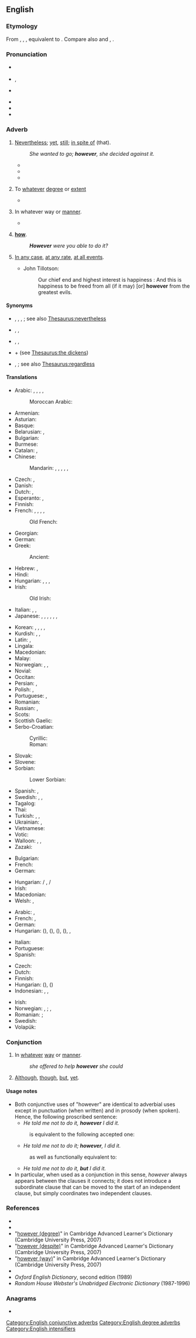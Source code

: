 ==English==

===Etymology===
From {{inh|en|enm|however}}, {{m|enm|how-ever}}, {{m|enm|how-evere}}, equivalent to {{af|en|how|ever}}. Compare also {{cog|enm|how-as-evere}} and {{m|enm|howsoevere}}, {{m|enm|how-so-evere|t=[[howsoever]]}}.

===Pronunciation===
* {{a|RP}} {{IPA|en|/hɑʊˈɛvə/}}
* {{a|US}} {{enPR|houĕvʹər}}, {{IPA|en|/haʊˈɛvɚ/}}
* {{a|NY}} {{IPA|en|/hɑwɛvə/}}
* {{audio|en|en-us-however.ogg|Audio (US)}}
* {{rhymes|en|ɛvə(r)}}
* {{hyphenation|en|how|ev|er}}

===Adverb===
{{en-adv|-}}

# [[nevertheless|Nevertheless]]; [[yet]], [[still]]; [[in spite of]] (that).
#: {{ux|en|He told me not to do it. I, '''however''', did it anyway. / I did it anyway, '''however'''. / (''sometimes proscribed:'') '''However''', I did it anyway.}}
#: ''She wanted to go; '''however''', she decided against it.''
#* {{RQ:WBsnt IvryGt|chapter=Prologue|passage=Thus, when he drew up instructions in lawyer language, he expressed the important words by an initial, a medial, or a final consonant, and made scratches for all the words between; his clerks, '''however''', understood him very well.}}
#* {{quote-book|en|year=1918|author={{w|W. B. Maxwell}}
|chapter=2|title=[http://openlibrary.org/works/OL1097634W The Mirror and the Lamp]
|passage=''That'' the young Mr. Churchills liked—but they did not like him coming round of an evening and drinking weak whisky-and-water while he held forth on railway debentures and corporation loans. Mr. Barrett, '''however''', by fawning and flattery, seemed to be able to make not only Mrs. Churchill but everyone else do what he desired.}}
#* {{quote-journal|en|date=2013-06-29|volume=407|issue=8842|page=72-3|magazine={{w|The Economist}}
|title=[http://www.economist.com/news/international/science-and-technology/21580133-how-microbes-promote-liver-cancer-overweight-punch-gut A punch in the gut]
|passage=Mostly, the microbiome is beneficial. It helps with digestion and enables people to extract a lot more calories from their food than would otherwise be possible. Research over the past few years, '''however''', has implicated it in diseases from atherosclerosis to asthma to autism.}}
# {{lb|en|degree}} To [[whatever]] [[degree]] or [[extent]]
#: {{ux|en|'''However''' clear you think you've been, many questions will remain.}}
#* {{quote-book|en|year=1811|author=[[s:Author:Jane Austen|Jane Austen]]|title=[[s:Sense and Sensibility|Sense and Sensibility]]|section=[[s:Sense and Sensibility/Chapter 42|Chapter 42]]|passage=Elinor, '''however''' little concerned in it, joined in their discourse; and Marianne, who had the knack of finding her way in every house to the library, '''however''' it might be avoided by the family in general, soon procured herself a book.}}
# {{lb|en|manner}} In whatever way or [[manner]].
#: {{ux|en|Let me know when you've had your interview, '''however''' it goes.}}
#* {{quote-journal|en|date=2013-06-21|author={{w|Oliver Burkeman}}
|volume=189|issue=2|page=48|magazine={{w|The Guardian Weekly}}
|title=[http://www.theguardian.com/technology/2013/may/10/conscious-computing-twitter-facebook-google The tao of tech]
|passage=But the real way to build a successful online business is to be better than your rivals at undermining people's control of their own attention. Partly, this is a result of how online advertising has traditionally worked: advertisers pay for clicks, and a click is a click, '''however''' it's obtained.}}
# {{non-gloss definition|An emphatic form of}} '''[[how]]'''.
#: '''''However''' were you able to do it?''
# {{lb|en|obsolete}} [[in any case|In any case]], [[at any rate]], [[at all events]].
#* {{circa|1680}} John Tillotson:
#*: Our chief end and highest interest is happiness : And this is happiness to be freed from all (if it may) [or] '''however''' from the greatest evils.

====Synonyms====
* {{sense|nevertheless}} {{l|en|nonetheless}}, {{l|en|notwithstanding}}, {{l|en|that said}}, {{l|en|still and all}}; see also [[Thesaurus:nevertheless]]
* {{sense|to whatever degree}} {{l|en|ad lib}}, {{l|en|howsoever}}, {{l|en|howso }}
* {{sense|emphatic howin whatever manner}} {{l|en|anyhow}}, {{l|en|howsoever}}, {{l|en|howso}}
* {{sense|emphatic how}} {{l|en|how}} + {{l|en|the dickens}} (see [[Thesaurus:the dickens]])
* {{sense|in any case}} {{l|en|after all}}, {{l|en|anyway}}; see also [[Thesaurus:regardless]]

====Translations====
{{trans-top|nevertheless}}
* Arabic: {{t+|ar|لٰكِن}}, {{t+|ar|لٰكِنَّ}}, {{t|ar|وَلٰكِن|tr=wa-lākin}}, {{t|ar|وَلٰكِنَّ|tr=wa-lākinna}}, {{t|ar|رَغْمَ ذٰلِك}}
*: Moroccan Arabic: {{t|ary|وخى هد شي|tr=waḵa had ši}}
* Armenian: {{t+|hy|սակայն}}
* Asturian: {{t|ast|sin embargu}}
* Basque: {{t+|eu|haatik}}
* Belarusian: {{t+|be|адна́к|sc=Cyrl}}, {{t|be|тым не ме́нш|sc=Cyrl}}
* Bulgarian: {{t+|bg|оба́че|sc=Cyrl}}
* Burmese: {{t+|my|ဒါပေမဲ့|sc=Mymr}}
* Catalan: {{t+|ca|tanmateix}}, {{t+|ca|nogensmenys}}
* Chinese:
*: Mandarin: {{t+|cmn|但是|tr=dànshì|sc=Hani}}, {{t+|cmn|可是|tr=kěshì|sc=Hani}}, {{t+|cmn|不過|sc=Hani}}, {{t+|cmn|不过|tr=búguò|sc=Hani}}, {{t+|cmn|卻|sc=Hani}}, {{t+|cmn|却|tr=què|sc=Hani}}
* Czech: {{t+|cs|nicméně}}, {{t+|cs|však}}
* Danish: {{t+|da|dog}}
* Dutch: {{t+|nl|daarentegen}}, {{t+|nl|echter}}
* Esperanto: {{t|eo|kontraŭe}}, {{t+|eo|tamen}}
* Finnish: {{t+|fi|kuitenkin}}
* French: {{t+|fr|cependant}}, {{t+|fr|pourtant}}, {{t+|fr|néanmoins}}, {{t+|fr|toutefois}}, {{t+|fr|nonobstant}}
*: Old French: {{t|fro|nepourquant}}
* Georgian: {{t|ka|მიუხედავად ამისა|sc=Geor}}
* German: {{t+|de|jedoch}}
* Greek:
*: Ancient: {{t|grc|μέντοι}}
* Hebrew: {{t|he|אף על פי כן|sc=Hebr}}, {{t|he|למרות זאת|sc=Hebr}}
* Hindi: {{t|hi|फिर भी}}
* Hungarian: {{t+|hu|mégis}}, {{t+|hu|viszont}}, {{t+|hu|azonban}}, {{t+|hu|mindazonáltal}}
* Irish: {{t|ga|áfach}}
*: Old Irish: {{t|sga|immurgu}}
* Italian: {{t+|it|però}}, {{t+|it|nonostante}}, {{t+|it|tuttavia}}
* Japanese: {{t+|ja|しかし|tr=shikashi}}, {{t+|ja|が|tr=ga}}, {{t+|ja|でも|tr=demo}}, {{t+|ja|けれども|tr=keredomo}}, {{t|ja|けれど|tr=keredo}}, {{t|ja|けども|tr=kedomo}}, {{t+|ja|けど|tr=kedo}}
{{trans-mid}}
* Korean: {{t+|ko|그러나}}, {{t+|ko|하지만}}, {{t+|ko|나|alt=-(으)나}}, {{t+|ko|지만|alt=-지만}}, {{t+|ko|만|alt=-만}}
* Kurdish: {{t+|kmr|her wiha}}, {{t+|kmr|dîsa jî}}, {{t+|kmr|lê}}
* Latin: {{t+|la|tamen}}, {{t|la|utut}}
* Lingala: {{t|ln|ndé}}
* Macedonian: {{t|mk|меѓутоа|sc=Cyrl}}
* Malay: {{t|ms|walau bagaimana}}
* Norwegian: {{t+|no|men}}, {{t+|no|imidlertid}}, {{t|no|ikke desto mindre}}
* Novial: {{t|nov|tamen}}
* Occitan: {{t+|oc|pasmens}}
* Persian: {{t+|fa|اما|tr=ammâ}}, {{t|fa|با این حال}}
* Polish: {{t+|pl|jednakże}}, {{t+|pl|jednak}}
* Portuguese: {{t+|pt|no entanto}}, {{t+|pt|entretanto}}
* Romanian: {{t+|ro|totuși}}
* Russian: {{t+|ru|одна́ко}}, {{t+|ru|тем не ме́нее}}
* Scots: {{t|sco|houaniver}}
* Scottish Gaelic: {{t|gd|ge-tà}}
* Serbo-Croatian:
*: Cyrillic: {{t|sh|међутим}}
*: Roman: {{t+|sh|međutim}}
* Slovak: {{t|sk|však}}
* Slovene: {{t|sl|vendar}}
* Sorbian:
*: Lower Sorbian: {{t|dsb|pak}}
* Spanish: {{t+|es|sin embargo}}, {{t+|es|no obstante}}
* Swedish:  {{t+|sv|däremot}}, {{t+|sv|dock}}, {{t+|sv|emellertid}}
* Tagalog: {{t|tl|subalit}}
* Thai: {{t+|th|อย่างไรก็ตาม|tr=yàang rai gôr dtaam}}
* Turkish: {{t+|tr|bununla birlikte}}, {{t+|tr|ancak}}, {{t+|tr|lakin}}
* Ukrainian: {{t|uk|одна́к|sc=Cyrl}}, {{t|uk|проте́|sc=Cyrl}}
* Vietnamese: {{t+|vi|tuy nhiên}}
* Votic: {{t|vot|fśoravnoo}}
* Walloon: {{t+|wa|portant}}, {{t+|wa|mins nerén}}, {{t|wa|mågré tot}}
* Zazaki: {{t|zza|labelê}}
{{trans-bottom}}

{{trans-top|to whatever extent or degree}}
* Bulgarian: {{t|bg|все пак}}
* French: {{t+|fr|peu importe}}
* German: {{t|de|[[egal]] [[wie]]}}
{{trans-mid}}
* Hungarian: {{gloss|with verbs or predicate adjectives}} {{t+|hu|bármennyire}} / {{t+|hu|akármennyire}}, {{gloss|with predicate adjectives only}} {{t+|hu|bármilyen}} / {{t+|hu|akármilyen}}
* Irish: {{t|ga|dá}} {{qualifier|followed by abstract noun}}
* Macedonian: {{t|mk|сепак|sc=Cyrl}}
* Welsh: {{t|cy|er mor}}, {{t|cy|pa mor}}
{{trans-bottom}}

{{trans-top|in whatever way or manner}}
* Arabic: {{t|ar|كَيْفَ}}, {{t|ar|كَيْفَمَا}}
* French: {{t|fr|de quelque manière que ce soit}}, {{t|fr|quelle que soit sa manière}}
* German: {{t|de|wie auch immer}}
* Hungarian: {{t+|hu|akárhogy}} ({{t+|hu|is}}), {{t+|hu|akárhogyan}} ({{t+|hu|is}}), {{t+|hu|bárhogy}} ({{t+|hu|is}}), {{t+|hu|bárhogyan}} ({{t+|hu|is}}), {{t|hu|ahogy csak}}, {{t|hu|ahogyan csak}}
{{trans-mid}}
* Italian: {{t+|it|comunque}}
* Portuguese: {{t|pt|de qualquer modo}}
* Spanish: {{t|es|de cualquier forma}}
{{trans-bottom}}

{{checktrans-top}}
* Czech: {{t+|cs|jakkoli}}
* Dutch: {{t|nl|eender hoe}}
* Finnish: {{t|fi|[[miten]] [[tahansa]]}}
* Hungarian: {{t+|hu|akármennyire}} ({{t+|hu|is}}), {{t+|hu|bármennyire}} ({{t+|hu|is}})
* Indonesian: {{t+check|id|tapi}}, {{t+check|id|tetapi}}, {{t+check|id|namun}}
{{trans-mid}}
* Irish: {{t|ga|arae}}
* Norwegian: {{t|no|på den måten}}, {{t|no|på hvilken måte}}; {{t|no|uansett hvor}}, {{t|no|hvor mye}}
* Romanian: {{t+|ro|oricum}}; {{t|ro|oricât de}}
* Swedish: {{t+|sv|hur som helst}}
* Volapük: {{t+|vo|ye}}
{{trans-bottom}}

===Conjunction===
{{en-con}}

# In [[whatever]] [[way]] or [[manner]].
#: ''she offered to help '''however''' she could''
# {{lb|en|proscribed}} [[although|Although]], [[though]], [[but]], [[yet]].

====Usage notes====
* Both conjunctive uses of "however" are identical to adverbial uses except in punctuation (when written) and in prosody (when spoken). Hence, the following proscribed sentence:
** ''He told me not to do it, '''however''' I did it.''
*: is equivalent to the following accepted one:
** ''He told me not to do it; '''however''', I did it.''
*: as well as functionally equivalent to:
** ''He told me not to do it, '''but''' I did it.''
* In particular, when used as a conjunction in this sense, ''however'' always appears between the clauses it connects; it does not introduce a subordinate clause that can be moved to the start of an independent clause, but simply coordinates two independent clauses.

===References===
* {{R:Webster 1913|however}}
* {{R:Dictionary.com|however}}
* "[http://dictionary.cambridge.org/define.asp?key=38295&dict=CALD however (degree)]" in Cambridge Advanced Learner's Dictionary (Cambridge University Press, 2007)
* "[http://dictionary.cambridge.org/define.asp?key=38298&dict=CALD however (despite)]" in Cambridge Advanced Learner's Dictionary (Cambridge University Press, 2007)
* "[http://dictionary.cambridge.org/define.asp?key=38296&dict=CALD however (way)]" in Cambridge Advanced Learner's Dictionary (Cambridge University Press, 2007)
* {{R:Lexico|however}}
* ''Oxford English Dictionary'', second edition (1989)
* ''Random House Webster's Unabridged Electronic Dictionary'' (1987-1996)

===Anagrams===
* {{anagrams|en|a=eehorvw|everwho|whoever}}

[[Category:English conjunctive adverbs]]
[[Category:English degree adverbs]]
[[Category:English intensifiers]]